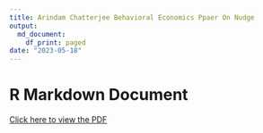 ```yaml
---
title: Arindam Chatterjee Behavioral Economics Ppaer On Nudge
output:
  md_document:
    df_print: paged
date: "2023-05-18"
---
```


# R Markdown Document


[Click here to view the PDF](https://drive.google.com/file/d/1hgK3qJ3wCPVuxMVCEg8YbShOK_S_f1Il/view?usp=share_link)
